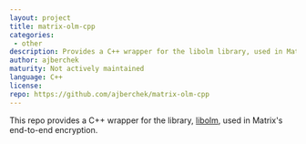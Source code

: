 ```yaml
---
layout: project
title: matrix-olm-cpp
categories:
 - other
description: Provides a C++ wrapper for the libolm library, used in Matrix's end-to-end encryption
author: ajberchek
maturity: Not actively maintained
language: C++
license:
repo: https://github.com/ajberchek/matrix-olm-cpp
---
```


This repo provides a C++ wrapper for the library, [libolm](https://git.matrix.org/git/olm/), used in Matrix's end-to-end encryption.
